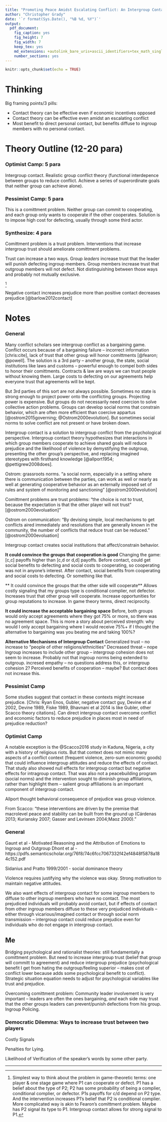 ```yaml
---
title: "Promoting Peace Amidst Escalating Conflict: An Intergroup Contact Field Experiment in Nigeria - Theory"
author: "Christopher Grady"
date: '`r format(Sys.Date(), "%B %d, %Y")`'
output:
  pdf_document:
    fig_caption: yes
    fig_height: 7
    fig_width: 7
    keep_tex: yes
    md_extensions: +autolink_bare_uris+ascii_identifiers+tex_math_single_backslash
    number_sections: yes
---
```


```r
knitr::opts_chunk$set(echo = TRUE)
```

# Thinking

Big framing points/3 pills:

- Contact theory can be effective even if economic incentives opposed
- Contact theory can be effective even amidst an escalating conflict
- Most benefit to direct personal contact, but benefits diffuse to ingroup members with no personal contact.



# Theory Outline (12-20 para)

### Optimist Camp: 5 para

Intergroup contact.  Realistic group conflict theory (functional interdepence between groups to reduce conflict.  Achieve a series of superordinate goals that neither group can achieve alone).



### Pessimist Camp: 5 para

This is a comittment problem.  Neither group can commit to cooperating, and each group only wants to cooperate if the other cooperates.  Solution is to impose high cost for defecting, usually through some third actor.


### Synthesize: 4 para

Comittment problem is a trust problem.  Interventions that increase intergroup trust should ameliorate comittment problems.

Trust can increase a two ways.  Group _leaders_ increase trust that the leader will punish defecting ingroup members.  Group members increase trust that outgroup members will not defect.  Not distinguishing between those ways and probably not mutually exclusive.

^[Simplest way to think about the problem in game-theoretic terms: one player & one stage game where P1 can cooperate or defect.  P1 has a belief about the type of P2; P2 has some probability of being a complier, conditional complier, or defector.  P1s payoffs for c/d depend on P2 type.  And the intervention increases P1's belief that P2 is conditional complier.  More complicated way is akin to Fearon's comittment problem.  Maybe has P2 signal its type to P1.  Intergroup contact allows for strong signal to P1.]

Negative contact increases prejudice more than positive contact decreases prejudice [@barlow2012contact]


# Notes

### General

Many conflict scholars see intergroup conflict as a bargaining game.  Conflict occurs because of a bargaining failure -- incorrect information [chris:cite], lack of trust that other group will honor comittments [@fearon; @powell].  The solution is a 3rd party -- another group, the state, social institutions like laws and customs -- powerful enough to compel both sides to honor their comittments.  Contracts & law are ways we can trust people without knowing them.  Large costs to defecting on our agreements help everyone trust that agreements will be kept.

But 3rd parties of this sort are not always possible.  Sometimes no state is strong enough to project power onto the conflicting groups.  Projecting power is expensive.  But groups do not necessarily need coercion to solve collective action problems.   Groups can develop social norms that constrain behavior, which are often more efficient than coercive appartus [@ostrom2015governing; @Ostrom2000evolution].  But sometimes social norms to solve conflict are not present or have broken down.

Intergroup contact is a solution to intergroup conflict from the psychological perspective.  Intergroup contact theory hypothesizes that interactions in which group members cooperate to achieve shared goals will reduce prejudice and the likelihood of violence by demystifying the outgroup, presenting the other group's perspective, and replacing imagined stereotypes with firsthand knowledge [@allport1954; @pettigrew2008does].  

Ostrom: grassroots norms. "a social norm, especially in a setting where there is communication between the parties, can work as well or nearly as well at generating cooperative behavior as an externally imposed set of rules and system of monitoring and sanctioning" [@ostrom2000evolution]

Comittment problems are trust problems: "the choice is not to trust, because the expectation is that the other player will not trust" [@ostrom2000evoluation]"

Ostrom on communication: "By devising simple, local mechanisms to get conflicts aired immediately and resolutions that are generally known in the community, the
number of conflicts that reduce trust can be reduced." [@ostrom2000evoluation]

Intergroup contact creates social institutions that affect/constrain behavior.

**It could convince the groups that cooperation is good**
Changing the game: [c,c] payoffs higher than [c,d or d,d] payoffs.  Before contact, could get social benefits to defecting and social costs to cooperating, so cooperating was not in anyone's interest.  After contact, social benefits from cooperating and social costs to defecting. Or something like that.

** It could convince the groups that the other side will cooperate**
Allows costly signaling that my groups type is conditional complier, not defector.  Increases trust that other group will cooperate.  Increase opportunities for group reputations to increase.  In game theory terms, direct reciprocity.

**It could increase the acceptable bargaining space**
Before, both groups would only accept agreements where they got 75% or more, so there was no agreement space.
This is more a story about perceived strength: why would I only accept bargaining where I would receive 75%+ if I thought the alternative to bargaining was you beating me and taking 100%?

**Alternative Mechanisms of Intergroup Contact**
Generalized trust -- no increase to "people of other religions/ethnicities"
Decreased threat -- nope
Ingroup increases to include other group -- intergroup cohesion does not seem to increase.  Probably not that ingroup norms being extended to outgroup.
incresed empathy -- no questions address this, or intergroup cohesion 2?
Perceived benefits of cooperation -- maybe?  But contact does not increase this.


### Pessimist Camp

Some studies suggest that contact in these contexts might increase prejudice.   [Chris: Ryan Enos, Gubler, negative contact guy, Devine et al 2002, Devine 1989, Fiske 1989, Bhavnani et al 2014 is like Gubler, other Scacco theory citations].  Can direct intergroup contact overcome conflict and economic factors to reduce prejudice in places most in need of prejudice reduction?


### Optimist Camp

A notable exception is the @Scacco2016 study in Kaduna, Nigeria, a city with a history of religious riots.  But that context does not mimic many aspects of a conflict context (frequent violence, zero-sum economic goods) that could influence intergroup attitudes and reduce the effects of contact.  That study also showed null effects for intergroup contact but negative effects for intragroup contact.  That was also not a peacebuilding program (social norms) and the intervention sought to diminish group affiliations, rather than highlight them -- salient group affiliations is an important component of intergroup contact.

Allport thought behavioral consequence of prejudice was group violence.

From Scacco: "these interventions are driven by the premise that macrolevel peace and stability can be built from the ground up (Cárdenas 2013; Kuriansky 2007; Gasser and Levinsen 2004;Maoz 2000)."

### General

Gaunt et al - Motivated Reasoning and the Attribution of Emotions to Ingroup and Outgroup
Dhont et al - https://pdfs.semanticscholar.org/76f8/74c6fcc7067332f42ef4848f5878a184c152.pdf

Sidanius and Pratto 1999/2001 - social dominance theory

Violence requires justifying why the violence was okay.  Strong motivation to maintain negative attitudes.


We also want effects of intergroup contact for some ingroup members to diffuse to other ingroup members who have no contact.  The most prejudiced individuals will probably avoid contact, but if effects of contact from other ingroup members diffuse to these very prejudiced individuals -- either through vicarious/imagined contact or through social norm transmission -- intergroup contact could reduce prejudice even for individuals who do not engage in intergroup contact.


## Me

Bridging psychological and rationalist theories: still fundamentally a comittment problem.  But need to increase intergroup trust (belief that group will committ to agreement) and reduce intergroup prejudice (psychological benefit I get from hating the outgroup/feeling superior -- makes cost of conflict lower because adds some psychological benefit to conflict).  Strategic situation equation needs to adjust for psychological variables like trust and prejudice.

Overcoming comittment problem: Community leader involvement is very important -- leaders are often the ones bargaining, _and_ each side may trust that the other groups leaders can prevent/punish defections from his group.  Ingroup Policing.

### Democratic Dilemma: Ways to increase trust between two players

Costly Signals

Penalties for Lying.

Likelihood of Verification of the speaker's words by some other party.


*******

<!--
# Scacco

-->